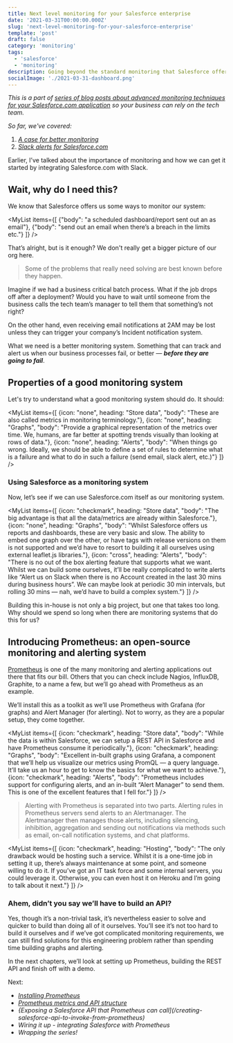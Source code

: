 ```yaml
---
title: Next level monitoring for your Salesforce enterprise
date: '2021-03-31T00:00:00.000Z'
slug: 'next-level-monitoring-for-your-salesforce-enterprise'
template: 'post'
draft: false
category: 'monitoring'
tags:
  - 'salesforce'
  - 'monitoring'
description: Going beyond the standard monitoring that Salesforce offers so you can monitor your business
socialImage: './2021-03-31-dashboard.png'
---
```


_This is a part of [series of blog posts about advanced monitoring techniques for your Salesforce.com application](/series-about-monitoring-your-salesforce-enterprise) so your business can rely on the tech team._

_So far, we've covered:_  
1. _[A case for better monitoring](/a-case-for-better-monitoring)_  
2. _[Slack alerts for Salesforce.com](/slack-alerts-for-salesforce)_

Earlier, I’ve talked about the importance of monitoring and how we can get it started by integrating Salesforce.com with Slack.

## Wait, why do I need this?

We know that Salesforce offers us some ways to monitor our system:

<MyList items={[
  {"body": "a scheduled dashboard/report sent out an as email"},
  {"body": "send out an email when there’s a breach in the limits etc."}
]} />

That’s alright, but is it enough? We don't really get a bigger picture of our org here.

> Some of the problems that really need solving are best known before they happen.

Imagine if we had a business critical batch process. What if the job drops off after a deployment? Would you have to wait until someone from the business calls the tech team’s manager to tell them that something’s not right?

On the other hand, even receiving email notifications at 2AM may be lost unless they can trigger your company’s Incident notification system.

What we need is a better monitoring system. Something that can track and alert us when our business processes fail, or better — **_before they are going to fail_**.

## Properties of a good monitoring system

Let's try to understand what a good monitoring system should do. It should:

<MyList items={[
  {icon: "none", heading: "Store data", "body": "These are also called metrics in monitoring terminology."},
  {icon: "none", heading: "Graphs", "body": "Provide a graphical representation of the metrics over time. We, humans, are far better at spotting trends visually than looking at rows of data."},
  {icon: "none", heading: "Alerts", "body": "When things go wrong. Ideally, we should be able to define a set of rules to determine what is a failure and what to do in such a failure (send email, slack alert, etc.)"}
]} />

### Using Salesforce as a monitoring system

Now, let’s see if we can use Salesforce.com itself as our monitoring system.

<MyList items={[
  {icon: "checkmark", heading: "Store data", "body": "The big advantage is that all the data/metrics are already within Salesforce."},
  {icon: "none", heading: "Graphs", "body": "Whilst Salesforce offers us reports and dashboards, these are very basic and slow. The ability to embed one graph over the other, or have tags with release versions on them is not supported and we’d have to resort to building it all ourselves using external leaflet.js libraries."},
  {icon: "cross", heading: "Alerts", "body": "There is no out of the box alerting feature that supports what we want. Whilst we can build some ourselves, it’ll be really complicated to write alerts like “Alert us on Slack when there is no Account created in the last 30 mins during business hours”. We can maybe look at periodic 30 min intervals, but rolling 30 mins — nah, we’d have to build a complex system."}
]} />

Building this in-house is not only a big project, but one that takes too long. Why should we spend so long when there are monitoring systems that do this for us?

## Introducing Prometheus: an open-source monitoring and alerting system

[Prometheus](https://prometheus.io/) is one of the many monitoring and alerting applications out there that fits our bill. Others that you can check include Nagios, InfluxDB, Graphite, to a name a few, but we’ll go ahead with Prometheus as an example.

We’ll install this as a toolkit as we’ll use Prometheus with Grafana (for graphs) and Alert Manager (for alerting). Not to worry, as they are a popular setup, they come together.

<MyList items={[
  {icon: "checkmark", heading: "Store data", "body": "While the data is within Salesforce, we can setup a REST API in Salesforce and have Prometheus consume it periodically."},
  {icon: "checkmark", heading: "Graphs", "body": "Excellent in-built graphs using Grafana, a component that we’ll help us visualize our metrics using PromQL — a query language. It’ll take us an hour to get to know the basics for what we want to achieve."},
  {icon: "checkmark", heading: "Alerts", "body": "Prometheus includes support for configuring alerts, and an in-built “Alert Manager” to send them. This is one of the excellent features that I fell for."}
]} />

> Alerting with Prometheus is separated into two parts. Alerting rules in Prometheus servers send alerts to an Alertmanager. The Alertmanager then manages those alerts, including silencing, inhibition, aggregation and sending out notifications via methods such as email, on-call notification systems, and chat platforms.

<MyList items={[
  {icon: "checkmark", heading: "Hosting", "body": "The only drawback would be hosting such a service. Whilst it is a one-time job in setting it up, there’s always maintenance at some point, and someone willing to do it. If you’ve got an IT task force and some internal servers, you could leverage it. Otherwise, you can even host it on Heroku and I’m going to talk about it next."}
]} />

### Ahem, didn’t you say we’ll have to build an API?
Yes, though it’s a non-trivial task, it’s nevertheless easier to solve and quicker to build than doing all of it ourselves. You’ll see it’s not too hard to build it ourselves and if we’ve got complicated monitoring requirements, we can still find solutions for this engineering problem rather than spending time building graphs and alerting.

In the next chapters, we’ll look at setting up Prometheus, building the REST API and finish off with a demo.


Next:
- _[Installing Prometheus](/installing-prometheus-on-heroku)_
- _[Prometheus metrics and API structure](/prometheus-metrics-and-api-structure)_
- _{Exposing a Salesforce API that Prometheus can call](/creating-salesforce-api-to-invoke-from-prometheus)_
- _Wiring it up - integrating Salesforce with Prometheus_
- _Wrapping the series!_